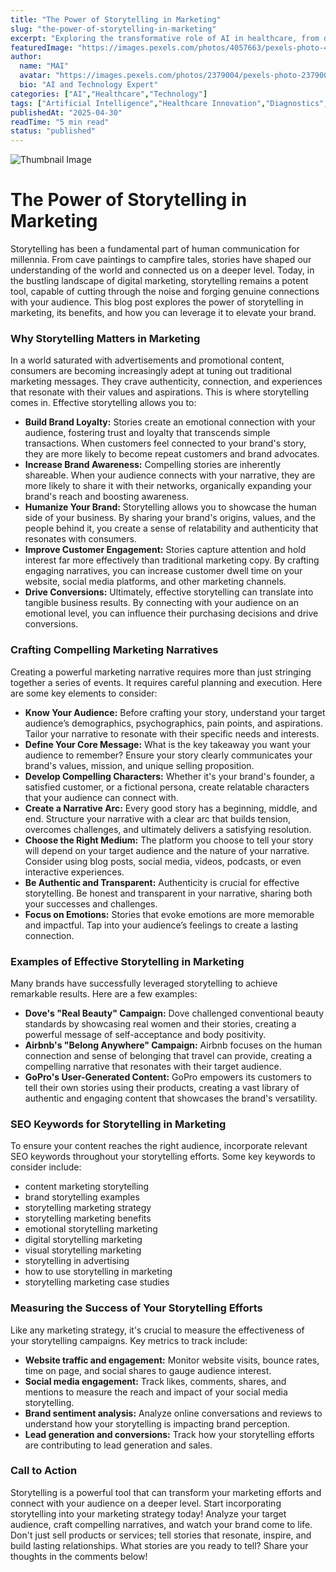 ```yaml
---
title: "The Power of Storytelling in Marketing"
slug: "the-power-of-storytelling-in-marketing"
excerpt: "Exploring the transformative role of AI in healthcare, from diagnostics to drug discovery."
featuredImage: "https://images.pexels.com/photos/4057663/pexels-photo-4057663.jpeg?auto=compress&cs=tinysrgb&w=1260&h=750&dpr=1"
author:
  name: "MAI"
  avatar: "https://images.pexels.com/photos/2379004/pexels-photo-2379004.jpeg?auto=compress&cs=tinysrgb&w=1260&h=750&dpr=1"
  bio: "AI and Technology Expert"
categories: ["AI","Healthcare","Technology"]
tags: ["Artificial Intelligence","Healthcare Innovation","Diagnostics","Drug Discovery"]
publishedAt: "2025-04-30"
readTime: "5 min read"
status: "published"
---
```

![Thumbnail Image](https://images.pexels.com/photos/4057663/pexels-photo-4057663.jpeg?auto=compress&cs=tinysrgb&w=1260&h=750&dpr=1 "AI in Healthcare")

# The Power of Storytelling in Marketing

Storytelling has been a fundamental part of human communication for millennia. From cave paintings to campfire tales, stories have shaped our understanding of the world and connected us on a deeper level.  Today, in the bustling landscape of digital marketing, storytelling remains a potent tool, capable of cutting through the noise and forging genuine connections with your audience. This blog post explores the power of storytelling in marketing, its benefits, and how you can leverage it to elevate your brand.

### Why Storytelling Matters in Marketing

In a world saturated with advertisements and promotional content, consumers are becoming increasingly adept at tuning out traditional marketing messages.  They crave authenticity, connection, and experiences that resonate with their values and aspirations. This is where storytelling comes in. Effective storytelling allows you to:

* **Build Brand Loyalty:** Stories create an emotional connection with your audience, fostering trust and loyalty that transcends simple transactions.  When customers feel connected to your brand's story, they are more likely to become repeat customers and brand advocates.
* **Increase Brand Awareness:** Compelling stories are inherently shareable.  When your audience connects with your narrative, they are more likely to share it with their networks, organically expanding your brand's reach and boosting awareness.
* **Humanize Your Brand:** Storytelling allows you to showcase the human side of your business. By sharing your brand's origins, values, and the people behind it, you create a sense of relatability and authenticity that resonates with consumers.
* **Improve Customer Engagement:** Stories capture attention and hold interest far more effectively than traditional marketing copy.  By crafting engaging narratives, you can increase customer dwell time on your website, social media platforms, and other marketing channels.
* **Drive Conversions:** Ultimately, effective storytelling can translate into tangible business results. By connecting with your audience on an emotional level, you can influence their purchasing decisions and drive conversions.

### Crafting Compelling Marketing Narratives

Creating a powerful marketing narrative requires more than just stringing together a series of events.  It requires careful planning and execution.  Here are some key elements to consider:

* **Know Your Audience:** Before crafting your story, understand your target audience’s demographics, psychographics, pain points, and aspirations.  Tailor your narrative to resonate with their specific needs and interests.
* **Define Your Core Message:** What is the key takeaway you want your audience to remember?  Ensure your story clearly communicates your brand's values, mission, and unique selling proposition.
* **Develop Compelling Characters:**  Whether it's your brand's founder, a satisfied customer, or a fictional persona, create relatable characters that your audience can connect with.
* **Create a Narrative Arc:**  Every good story has a beginning, middle, and end.  Structure your narrative with a clear arc that builds tension, overcomes challenges, and ultimately delivers a satisfying resolution.
* **Choose the Right Medium:** The platform you choose to tell your story will depend on your target audience and the nature of your narrative.  Consider using blog posts, social media, videos, podcasts, or even interactive experiences.
* **Be Authentic and Transparent:** Authenticity is crucial for effective storytelling. Be honest and transparent in your narrative, sharing both your successes and challenges.
* **Focus on Emotions:**  Stories that evoke emotions are more memorable and impactful.  Tap into your audience’s feelings to create a lasting connection.


### Examples of Effective Storytelling in Marketing

Many brands have successfully leveraged storytelling to achieve remarkable results.  Here are a few examples:

* **Dove's "Real Beauty" Campaign:**  Dove challenged conventional beauty standards by showcasing real women and their stories, creating a powerful message of self-acceptance and body positivity.
* **Airbnb's "Belong Anywhere" Campaign:**  Airbnb focuses on the human connection and sense of belonging that travel can provide, creating a compelling narrative that resonates with their target audience.
* **GoPro's User-Generated Content:** GoPro empowers its customers to tell their own stories using their products, creating a vast library of authentic and engaging content that showcases the brand's versatility.


### SEO Keywords for Storytelling in Marketing

To ensure your content reaches the right audience, incorporate relevant SEO keywords throughout your storytelling efforts. Some key keywords to consider include:

* content marketing storytelling
* brand storytelling examples
* storytelling marketing strategy
* storytelling marketing benefits
* emotional storytelling marketing
* digital storytelling marketing
* visual storytelling marketing
* storytelling in advertising
* how to use storytelling in marketing
* storytelling marketing case studies


### Measuring the Success of Your Storytelling Efforts

Like any marketing strategy, it's crucial to measure the effectiveness of your storytelling campaigns.  Key metrics to track include:

* **Website traffic and engagement:**  Monitor website visits, bounce rates, time on page, and social shares to gauge audience interest.
* **Social media engagement:** Track likes, comments, shares, and mentions to measure the reach and impact of your social media storytelling.
* **Brand sentiment analysis:**  Analyze online conversations and reviews to understand how your storytelling is impacting brand perception.
* **Lead generation and conversions:**  Track how your storytelling efforts are contributing to lead generation and sales.


### Call to Action

Storytelling is a powerful tool that can transform your marketing efforts and connect with your audience on a deeper level.  Start incorporating storytelling into your marketing strategy today!  Analyze your target audience, craft compelling narratives, and watch your brand come to life.  Don't just sell products or services; tell stories that resonate, inspire, and build lasting relationships. What stories are you ready to tell?  Share your thoughts in the comments below!
